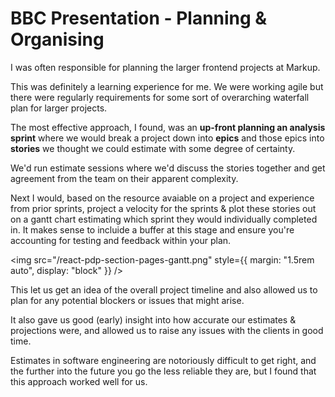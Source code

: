 # BBC Presentation - Planning & Organising

I was often responsible for planning the larger frontend projects at Markup.

This was definitely a learning experience for me. We were working agile but there were regularly requirements for some sort of overarching waterfall plan for larger projects.

The most effective approach, I found, was an **up-front planning an analysis sprint** where we would break a project down into **epics** and those epics into **stories** we thought we could estimate with some degree of certainty.

We'd run estimate sessions where we'd discuss the stories together and get agreement from the team on their apparent complexity.

Next I would, based on the resource avaiable on a project and experience from prior sprints, project a velocity for the sprints & plot these stories out on a gantt chart estimating which sprint they would individually completed in. It makes sense to incluide a buffer at this stage and ensure you're accounting for testing and feedback within your plan.

<img
  src="/react-pdp-section-pages-gantt.png"
  style={{ margin: "1.5rem auto", display: "block" }}
/>

This let us get an idea of the overall project timeline and also allowed us to plan for any potential blockers or issues that might arise.

It also gave us good (early) insight into how accurate our estimates & projections were, and allowed us to raise any issues with the clients in good time.

Estimates in software engineering are notoriously difficult to get right, and the further into the future you go the less reliable they are, but I found that this approach worked well for us.
